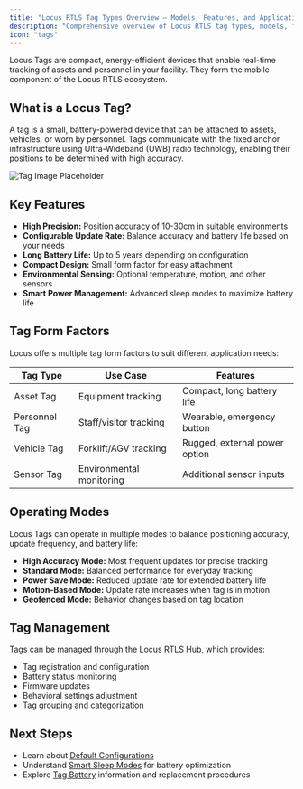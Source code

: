 ```yaml
---
title: "Locus RTLS Tag Types Overview – Models, Features, and Applications"
description: "Comprehensive overview of Locus RTLS tag types, models, features, and recommended industrial use cases."
icon: "tags"
---
```


Locus Tags are compact, energy-efficient devices that enable real-time tracking of assets and personnel in your facility. They form the mobile component of the Locus RTLS ecosystem.

## What is a Locus Tag?

A tag is a small, battery-powered device that can be attached to assets, vehicles, or worn by personnel. Tags communicate with the fixed anchor infrastructure using Ultra-Wideband (UWB) radio technology, enabling their positions to be determined with high accuracy.

![Tag Image Placeholder](https://via.placeholder.com/400x300?text=Locus+Tag)

## Key Features

- **High Precision:** Position accuracy of 10-30cm in suitable environments
- **Configurable Update Rate:** Balance accuracy and battery life based on your needs
- **Long Battery Life:** Up to 5 years depending on configuration
- **Compact Design:** Small form factor for easy attachment
- **Environmental Sensing:** Optional temperature, motion, and other sensors
- **Smart Power Management:** Advanced sleep modes to maximize battery life

## Tag Form Factors

Locus offers multiple tag form factors to suit different application needs:

| Tag Type | Use Case | Features |
|----------|----------|----------|
| Asset Tag | Equipment tracking | Compact, long battery life |
| Personnel Tag | Staff/visitor tracking | Wearable, emergency button |
| Vehicle Tag | Forklift/AGV tracking | Rugged, external power option |
| Sensor Tag | Environmental monitoring | Additional sensor inputs |

## Operating Modes

Locus Tags can operate in multiple modes to balance positioning accuracy, update frequency, and battery life:

- **High Accuracy Mode:** Most frequent updates for precise tracking
- **Standard Mode:** Balanced performance for everyday tracking
- **Power Save Mode:** Reduced update rate for extended battery life
- **Motion-Based Mode:** Update rate increases when tag is in motion
- **Geofenced Mode:** Behavior changes based on tag location

## Tag Management

Tags can be managed through the Locus RTLS Hub, which provides:

- Tag registration and configuration
- Battery status monitoring
- Firmware updates
- Behavioral settings adjustment
- Tag grouping and categorization

## Next Steps

- Learn about [Default Configurations](../DefaultConfigurations)
- Understand [Smart Sleep Modes](../SmartSleepModes) for battery optimization
- Explore [Tag Battery](../TagBattery) information and replacement procedures 